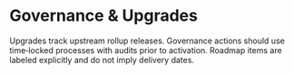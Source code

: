 # Governance & Upgrades

Upgrades track upstream rollup releases. Governance actions should use time‑locked
processes with audits prior to activation. Roadmap items are labeled explicitly and
do not imply delivery dates.
